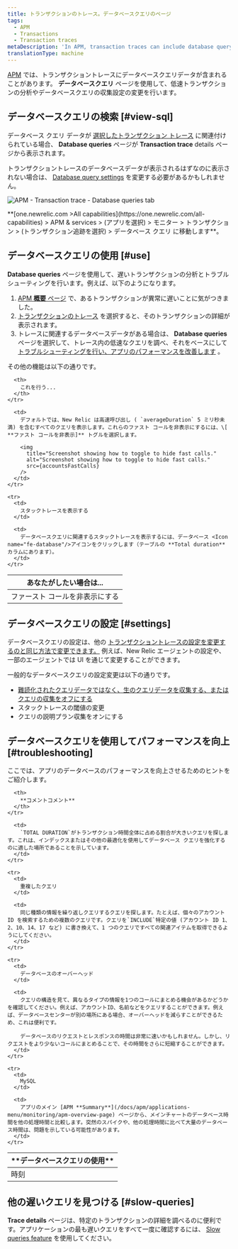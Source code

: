 ```yaml
---
title: トランザクションのトレース。データベースクエリのページ
tags:
  - APM
  - Transactions
  - Transaction traces
metaDescription: 'In APM, transaction traces can include database query data, which gives you deeper insight into performance issues.'
translationType: machine
---
```




[APM](/docs/apm/new-relic-apm/getting-started/welcome-new-relic-apm) では、トランザクショントレースにデータベースクエリデータが含まれることがあります。 **データベースクエリ** ページを使用して、低速トランザクションの分析やデータベースクエリの収集設定の変更を行います。

## データベースクエリの検索 [#view-sql]

データベース クエリ データが [選択したトランザクション トレース](/docs/apm/transactions/transaction-traces/transaction-traces#find-view) に関連付けられている場合、 **Database queries** ページが **Transaction trace** details ページから表示されます。

トランザクショントレースのデータベースデータが表示されるはずなのに表示されない場合は、 [Database query settings](#settings) を変更する必要があるかもしれません。

<img
  title="APM-transaction-trace-database-queries.png"
  alt="APM - Transaction trace - Database queries tab"
  src={apmTransactionTraceDbQuery}
/>

<figcaption>
  **[one.newrelic.com >All capabilities](https://one.newrelic.com/all-capabilities) > APM & services > (アプリを選択) > モニター > トランザクション > (トランザクション追跡を選択) > データベース クエリ に移動します**。
</figcaption>

## データベースクエリの使用 [#use]

**Database queries** ページを使用して、遅いトランザクションの分析とトラブルシューティングを行います。例えば、以下のようになります。

1. [APM **概要** ページ](/docs/apm/applications-menu/monitoring/apm-overview-page) で、あるトランザクションが異常に遅いことに気がつきました。
2. [トランザクションのトレース](/docs/apm/transactions/transaction-traces/transaction-traces) を選択すると、そのトランザクションの詳細が表示されます。
3. トレースに関連するデータベースデータがある場合は、 **Database queries** ページを選択して、トレース内の低速なクエリを調べ、それをベースにして [トラブルシューティングを行い、アプリのパフォーマンスを改善します](#troubleshooting) 。

その他の機能は以下の通りです。

<table>
  <thead>
    <tr>
      <th style={{ width: "200px" }}>
        あなたがしたい場合は...
      </th>

      <th>
        これを行う...
      </th>
    </tr>
  </thead>

  <tbody>
    <tr>
      <td>
        ファースト コールを非表示にする
      </td>

      <td>
        デフォルトでは、New Relic は高速呼び出し ( `averageDuration` 5 ミリ秒未満) を含むすべてのクエリを表示します。これらのファスト コールを非表示にするには、\[ **ファスト コールを非表示]** トグルを選択します。

        <img
          title="Screenshot showing how to toggle to hide fast calls."
          alt="Screenshot showing how to toggle to hide fast calls."
          src={accountsFastCalls}
        />
      </td>
    </tr>

    <tr>
      <td>
        スタックトレースを表示する
      </td>

      <td>
        データベースクエリに関連するスタックトレースを表示するには、データベース <Icon name="fe-database"/>アイコンをクリックします（テーブルの **Total duration** カラムにあります）。
      </td>
    </tr>
  </tbody>
</table>

## データベースクエリの設定 [#settings]

データベースクエリの設定は、他の [トランザクショントレースの設定を変更するのと同じ方法で変更できます。](/docs/apm/transactions/transaction-traces/configure-transaction-traces) 例えば、New Relic エージェントの設定や、一部のエージェントでは UI を通じて変更することができます。

一般的なデータベースクエリの設定変更は以下の通りです。

* [難読化されたクエリデータではなく、生のクエリデータを収集する、またはクエリの収集をオフにする](/docs/apm/transactions/transaction-traces/configure-transaction-traces#record-sql)
* スタックトレースの閾値の変更
* クエリの説明プラン収集をオンにする

## データベースクエリを使用してパフォーマンスを向上 [#troubleshooting]

ここでは、アプリのデータベースのパフォーマンスを向上させるためのヒントをご紹介します。

<table>
  <thead>
    <tr>
      <th style={{ width: "200px" }}>
        **データベースクエリの使用**
      </th>

      <th>
        **コメントコメント**
      </th>
    </tr>
  </thead>

  <tbody>
    <tr>
      <td>
        時刻
      </td>

      <td>
        `TOTAL DURATION`がトランザクション時間全体に占める割合が大きいクエリを探します。これは、インデックスまたはその他の最適化を使用してデータベース クエリを強化するのに適した場所であることを示しています。
      </td>
    </tr>

    <tr>
      <td>
        重複したクエリ
      </td>

      <td>
        同じ種類の情報を繰り返しクエリするクエリを探します。たとえば、個々のアカウント ID を検索するための複数のクエリです。クエリを`INCLUDE`特定の値 (アカウント ID 1、2、10、14、17 など) に書き換えて、1 つのクエリですべての関連アイテムを取得できるようにしてください。
      </td>
    </tr>

    <tr>
      <td>
        データベースのオーバーヘッド
      </td>

      <td>
        クエリの構造を見て、異なるタイプの情報を1つのコールにまとめる機会があるかどうかを確認してください。例えば、アカウントID、名前などをクエリすることができます。例えば、データベースセンターが別の場所にある場合、オーバーヘッドを減らすことができるため、これは便利です。

        データベースのリクエストとレスポンスの時間は非常に速いかもしれません。しかし、リクエストをより少ないコールにまとめることで、その時間をさらに短縮することができます。
      </td>
    </tr>

    <tr>
      <td>
        MySQL
      </td>

      <td>
        アプリのメイン [APM **Summary**](/docs/apm/applications-menu/monitoring/apm-overview-page) ページから、メインチャートのデータベース時間を他の処理時間と比較します。突然のスパイクや、他の処理時間に比べて大量のデータベース時間は、問題を示している可能性があります。
      </td>
    </tr>
  </tbody>
</table>

## 他の遅いクエリを見つける [#slow-queries]

**Trace details** ページは、特定のトランザクションの詳細を調べるのに便利です。アプリケーションの最も遅いクエリをすべて一度に確認するには、 [Slow queries feature](/docs/apm/applications-menu/monitoring/viewing-slow-query-details) を使用してください。